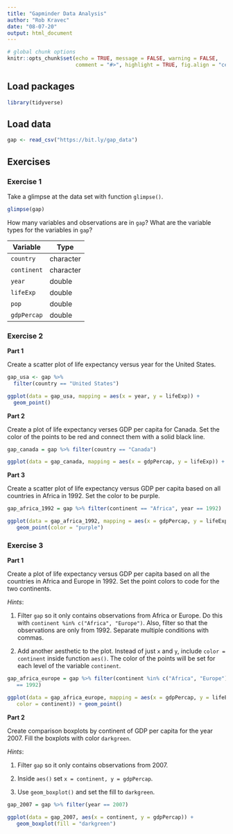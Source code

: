 ```yaml
---
title: "Gapminder Data Analysis"
author: "Rob Kravec"
date: "08-07-20"
output: html_document
---
```


```r
# global chunk options
knitr::opts_chunk$set(echo = TRUE, message = FALSE, warning = FALSE,
                      comment = "#>", highlight = TRUE, fig.align = "center")
```

## Load packages

```r
library(tidyverse)
```

## Load data

```r
gap <- read_csv("https://bit.ly/gap_data")
```

## Exercises

### Exercise 1

Take a glimpse at the data set with function `glimpse()`.

```r
glimpse(gap)
```

How many variables and observations are in `gap`? What are the variable types
for the variables in `gap`?

Variable    | Type
------------|----------
`country`   | character
`continent` | character
`year`      | double
`lifeExp`   | double
`pop`       | double
`gdpPercap` | double

### Exercise 2

**Part 1**

Create a scatter plot of life expectancy versus year for the United States.

```r
gap_usa <- gap %>% 
  filter(country == "United States")

ggplot(data = gap_usa, mapping = aes(x = year, y = lifeExp)) +
  geom_point()
```

**Part 2**

Create a plot of life expectancy verses GDP per capita for Canada. Set the
color of the points to be red and connect them with a solid black line.

```r
gap_canada = gap %>% filter(country == "Canada")

ggplot(data = gap_canada, mapping = aes(x = gdpPercap, y = lifeExp)) + geom_point(color = "red") + geom_line()
```

**Part 3**

Create a scatter plot of life expectancy versus GDP per capita based on all 
countries in Africa in 1992. Set the color to be purple.

```r
gap_africa_1992 = gap %>% filter(continent == "Africa", year == 1992)

ggplot(data = gap_africa_1992, mapping = aes(x = gdpPercap, y = lifeExp)) + 
   geom_point(color = "purple")
```

### Exercise 3

**Part 1**

Create a plot of life expectancy versus GDP per capita based on all the
countries in Africa and Europe in 1992. Set the point colors to code for the
two continents.

*Hints*:

1. Filter `gap` so it only contains observations from Africa or Europe.
   Do this with `continent %in% c("Africa", "Europe")`. Also, filter so that
   the observations are only from 1992. Separate multiple conditions with
   commas.
   
2. Add another aesthetic to the plot. Instead of just `x` and `y`, include
   `color = continent` inside function `aes()`. The color of the points will
   be set for each level of the variable `continent`.

```r
gap_africa_europe = gap %>% filter(continent %in% c("Africa", "Europe"), year 
   == 1992)

ggplot(data = gap_africa_europe, mapping = aes(x = gdpPercap, y = lifeExp, 
   color = continent)) + geom_point()
```

**Part 2**

Create comparison boxplots by continent of GDP per capita for the year 2007.
Fill the boxplots with color `darkgreen`.

*Hints*:

1. Filter `gap` so it only contains observations from 2007.

2. Inside `aes()` set `x = continent, y = gdpPercap`.

3. Use `geom_boxplot()` and set the fill to `darkgreen`.

```r
gap_2007 = gap %>% filter(year == 2007)

ggplot(data = gap_2007, aes(x = continent, y = gdpPercap)) + 
   geom_boxplot(fill = "darkgreen")

```



